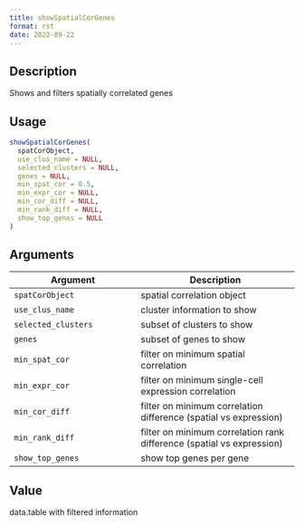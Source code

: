 ```yaml
--- 
title: showSpatialCorGenes 
format: rst 
date: 2022-09-22 
--- 
```


## Description

Shows and filters spatially correlated genes


## Usage

```r
showSpatialCorGenes(
  spatCorObject,
  use_clus_name = NULL,
  selected_clusters = NULL,
  genes = NULL,
  min_spat_cor = 0.5,
  min_expr_cor = NULL,
  min_cor_diff = NULL,
  min_rank_diff = NULL,
  show_top_genes = NULL
)
```


## Arguments

Argument      |Description
------------- |----------------
`spatCorObject`     |     spatial correlation object
`use_clus_name`     |     cluster information to show
`selected_clusters`     |     subset of clusters to show
`genes`     |     subset of genes to show
`min_spat_cor`     |     filter on minimum spatial correlation
`min_expr_cor`     |     filter on minimum single-cell expression correlation
`min_cor_diff`     |     filter on minimum correlation difference (spatial vs expression)
`min_rank_diff`     |     filter on minimum correlation rank difference (spatial vs expression)
`show_top_genes`     |     show top genes per gene


## Value

data.table with filtered information


